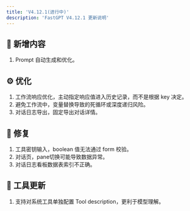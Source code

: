 ```yaml
---
title: 'V4.12.1(进行中)'
description: 'FastGPT V4.12.1 更新说明'
---
```



## 🚀 新增内容

1. Prompt 自动生成和优化。

## ⚙️ 优化

1. 工作流响应优化，主动指定响应值进入历史记录，而不是根据 key 决定。
2. 避免工作流中，变量替换导致的死循环或深度递归风险。
3. 对话日志导出，固定导出对话详情。

## 🐛 修复

1. 工具密钥输入，boolean 值无法通过 form 校验。
2. 对话页，pane切换可能导致数据异常。
3. 对话日志看板数据表索引不正确。

## 🔨 工具更新

1. 支持对系统工具单独配置 Tool description，更利于模型理解。
